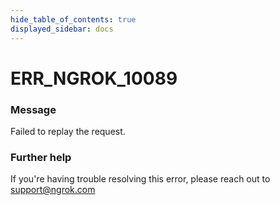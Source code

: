 ```yaml
---
hide_table_of_contents: true
displayed_sidebar: docs
---
```



# ERR_NGROK_10089

### Message
Failed to replay the request.

<ErrorDetails error='err_ngrok_10089' />


### Further help
If you're having trouble resolving this error, please reach out to [support@ngrok.com](mailto:support@ngrok.com?subject=Help%20with%20ERR_NGROK_10089)

